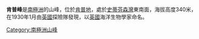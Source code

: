 '''肯普峰'''是[[南極洲|南極洲]]的山峰，位於[[肯普地|肯普地]]，處於[[史蒂芬森灣|史蒂芬森灣]]東南面，海拔高度340米，在1930年1月由[[英國|英國]]探險隊發現，以[[英國|英國]]海洋生物學家命名。

{{coord|67|26|S|59|24|E|display=title}}

{{Antarctica-geo-stub}}
[[Category:南極洲山峰|Category:南極洲山峰]]